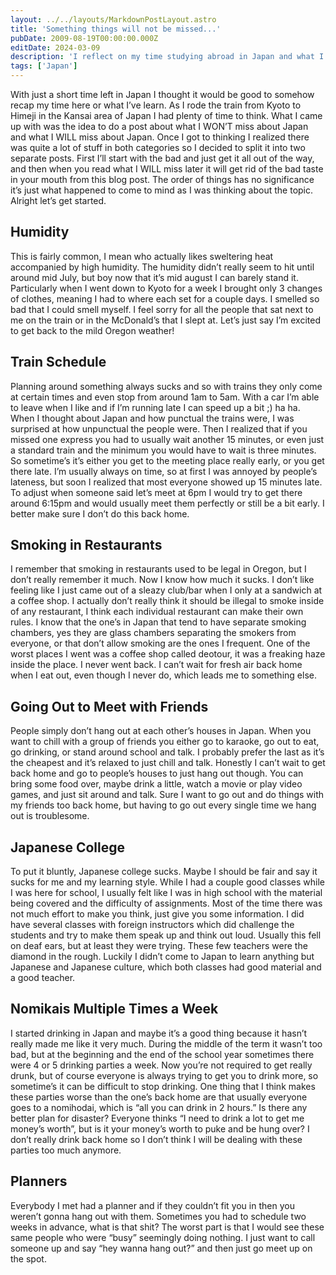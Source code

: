 ```yaml
---
layout: ../../layouts/MarkdownPostLayout.astro
title: 'Something things will not be missed...'
pubDate: 2009-08-19T00:00:00.000Z
editDate: 2024-03-09
description: 'I reflect on my time studying abroad in Japan and what I could leave behind'
tags: ['Japan']
---
```


With just a short time left in Japan I thought it would be good to somehow recap my time here or what I’ve learn. As I rode the train from Kyoto to Himeji in the Kansai area of Japan I had plenty of time to think. What I came up with was the idea to do a post about what I WON’T miss about Japan and what I WILL miss about Japan. Once I got to thinking I realized there was quite a lot of stuff in both categories so I decided to split it into two separate posts. First I’ll start with the bad and just get it all out of the way, and then when you read what I WILL miss later it will get rid of the bad taste in your mouth from this blog post. The order of things has no significance it’s just what happened to come to mind as I was thinking about the topic. Alright let’s get started.

## Humidity

This is fairly common, I mean who actually likes sweltering heat accompanied by high humidity. The humidity didn’t really seem to hit until around mid July, but boy now that it’s mid august I can barely stand it. Particularly when I went down to Kyoto for a week I brought only 3 changes of clothes, meaning I had to where each set for a couple days. I smelled so bad that I could smell myself. I feel sorry for all the people that sat next to me on the train or in the McDonald’s that I slept at. Let’s just say I’m excited to get back to the mild Oregon weather!

## Train Schedule

Planning around something always sucks and so with trains they only come at certain times and even stop from around 1am to 5am. With a car I’m able to leave when I like and if I’m running late I can speed up a bit ;) ha ha. When I thought about Japan and how punctual the trains were, I was surprised at how unpunctual the people were. Then I realized that if you missed one express you had to usually wait another 15 minutes, or even just a standard train and the minimum you would have to wait is three minutes. So sometime’s it’s either you get to the meeting place really early, or you get there late. I’m usually always on time, so at first I was annoyed by people’s lateness, but soon I realized that most everyone showed up 15 minutes late. To adjust when someone said let’s meet at 6pm I would try to get there around 6:15pm and would usually meet them perfectly or still be a bit early. I better make sure I don’t do this back home.

## Smoking in Restaurants

I remember that smoking in restaurants used to be legal in Oregon, but I don’t really remember it much. Now I know how much it sucks. I don’t like feeling like I just came out of a sleazy club/bar when I only at a sandwich at a coffee shop. I actually don’t really think it should be illegal to smoke inside of any restaurant, I think each individual restaurant can make their own rules. I know that the one’s in Japan that tend to have separate smoking chambers, yes they are glass chambers separating the smokers from everyone, or that don’t allow smoking are the ones I frequent. One of the worst places I went was a coffee shop called deotour, it was a freaking haze inside the place. I never went back. I can’t wait for fresh air back home when I eat out, even though I never do, which leads me to something else.

## Going Out to Meet with Friends

People simply don’t hang out at each other’s houses in Japan. When you want to chill with a group of friends you either go to karaoke, go out to eat, go drinking, or stand around school and talk. I probably prefer the last as it’s the cheapest and it’s relaxed to just chill and talk. Honestly I can’t wait to get back home and go to people’s houses to just hang out though. You can bring some food over, maybe drink a little, watch a movie or play video games, and just sit around and talk. Sure I want to go out and do things with my friends too back home, but having to go out every single time we hang out is troublesome.

## Japanese College

To put it bluntly, Japanese college sucks. Maybe I should be fair and say it sucks for me and my learning style. While I had a couple good classes while I was here for school, I usually felt like I was in high school with the material being covered and the difficulty of assignments. Most of the time there was not much effort to make you think, just give you some information. I did have several classes with foreign instructors which did challenge the students and try to make them speak up and think out loud. Usually this fell on deaf ears, but at least they were trying. These few teachers were the diamond in the rough. Luckily I didn’t come to Japan to learn anything but Japanese and Japanese culture, which both classes had good material and a good teacher.

## Nomikais Multiple Times a Week

I started drinking in Japan and maybe it’s a good thing because it hasn’t really made me like it very much. During the middle of the term it wasn’t too bad, but at the beginning and the end of the school year sometimes there were 4 or 5 drinking parties a week. Now you’re not required to get really drunk, but of course everyone is always trying to get you to drink more, so sometime’s it can be difficult to stop drinking. One thing that I think makes these parties worse than the one’s back home are that usually everyone goes to a nomihodai, which is “all you can drink in 2 hours.” Is there any better plan for disaster? Everyone thinks “I need to drink a lot to get me money’s worth”, but is it your money’s worth to puke and be hung over? I don’t really drink back home so I don’t think I will be dealing with these parties too much anymore.

## Planners

Everybody I met had a planner and if they couldn’t fit you in then you weren’t gonna hang out with them. Sometimes you had to schedule two weeks in advance, what is that shit? The worst part is that I would see these same people who were “busy” seemingly doing nothing. I just want to call someone up and say “hey wanna hang out?” and then just go meet up on the spot.

